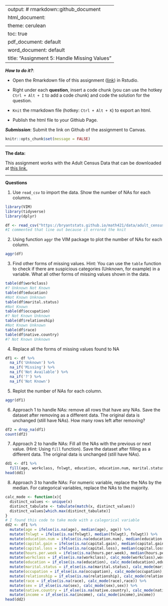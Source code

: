 
---
output: # rmarkdown::github_document
  html_document:
    theme: cerulean
    toc: true
  pdf_document: default
  word_document: default
title: "Assignment 5: Handle Missing Values"
---

***How to do it?***: 

- Open the Rmarkdown file of this assignment ([link](assignment5.Rmd)) in Rstudio. 

- Right under each **question**, insert  a code chunk (you can use the hotkey `Ctrl + Alt + I` to add a code chunk) and code the solution for the question. 

- `Knit` the rmarkdown file (hotkey: `Ctrl + Alt + K`) to export an html.  

-  Publish the html file to your Githiub Page. 

***Submission***: Submit the link on Github of the assignment to Canvas. 

```r
knitr::opts_chunk$set(message = FALSE)
```

-------

**The data:** 

This assignment works with the Adult Census Data that can be downloaded at [this link.](https://bryantstats.github.io/math421/data/adult_census_missing.csv)

-------

**Questions**

1. Use `read_csv` to import the data.  Show the number of NAs for each columns.   
```r
library(VIM)
library(tidyverse)
library(dplyr)

df <- read_csv("https://bryantstats.github.io/math421/data/adult_census_missing.csv")
#I commented that line out because it errored the knit
```

2. Using function `aggr` the VIM package to plot the number of NAs for each column. 
```r
aggr(df)
```

3. Find other forms of missing values. Hint: You can use the `table` function to check if there are suspicious categories (Unknown, for example) in a variable. What all other forms of missing values shown in the data. 
```r
table(df$workclass)
#? Unknown Not Known
table(df$education) 
#Not Known Unknown
table(df$marital.status) 
#Not Known
table(df$occupation) 
#? Not Known Unknown
table(df$relationship) 
#Not Known Unknown
table(df$race) 
table(df$native.country)
#? Not Known Unknown
```

4. Replace all the forms of missing values found to NA
```r
df1 <- df %>%
  na_if('Unknown') %>%
  na_if('Missing') %>%
  na_if('Not Available') %>%
  na_if('?') %>%
  na_if('Not Known')
```

5. Replot the number of NAs for each column. 
```r
aggr(df1)
```

6. Approach 1 to handle NAs: remove all rows that have any NAs. Save the dataset after removing as a different data. The original data is unchanged (still have NAs).  How many rows left after removing?
```r
df2 = drop_na(df1)
count(df2)
```

7. Approach 2 to handle NAs:  Fill all the NAs with the previous or next value. (Hint: Using `fill` function).  Save the dataset after filling as a different data. The original data is unchanged (still have NAs). 
```r
dd1 <- df1 %>%
  fill(age, workclass, fnlwgt, education, education.num, marital.status, occupation, relationship, race, sex, capital.gain, capital.loss, hours.per.week, native.country, income, .direction = 'updown')
head(dd1)
```

8. Approach 3 to handle NAs: For numeric variable, replace the NAs by the median.  For categorical variables, replace the NAs to the majority. 

```r
calc_mode <- function(x){
  distinct_values <- unique(x)
  distinct_tabulate <- tabulate(match(x, distinct_values))
  distinct_values[which.max(distinct_tabulate)]
}
# I found this code to take mode with a calegorical variable
dd2 <- df1 %>%
  mutate(age = ifelse(is.na(age), median(age), age)) %>%
  mutate(fnlwgt = ifelse(is.na(fnlwgt), median(fnlwgt), fnlwgt)) %>%
  mutate(education.num = ifelse(is.na(education.num), median(education.num), education.num)) %>%
  mutate(capital.gain = ifelse(is.na(capital.gain), median(capital.gain), capital.gain)) %>%
  mutate(capital.loss = ifelse(is.na(capital.loss), median(capital.loss), capital.loss)) %>%
  mutate(hours.per.week = ifelse(is.na(hours.per.week), median(hours.per.week), hours.per.week)) %>%
  mutate(workclass = if_else(is.na(workclass), calc_mode(workclass),workclass)) %>%
  mutate(education = if_else(is.na(education), calc_mode(education),education)) %>%
  mutate(marital.status = if_else(is.na(marital.status), calc_mode(marital.status), marital.status)) %>%
  mutate(occupation = if_else(is.na(occupation), calc_mode(occupation),occupation)) %>%
  mutate(relationship = if_else(is.na(relationship), calc_mode(relationship), relationship)) %>%
  mutate(race = if_else(is.na(race), calc_mode(race),race)) %>%
  mutate(sex = if_else(is.na(sex), calc_mode(sex),sex)) %>%
  mutate(native.country = if_else(is.na(native.country), calc_mode(native.country), native.country)) %>%
  mutate(income = if_else(is.na(income), calc_mode(income),income))
head(dd2)
```




